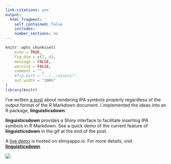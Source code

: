 ```yaml
---
link-citations: yes
output:
  html_fragment:
    self_contained: false
    includes:
    number_sections: no
---
```

<!--For external images, set self_contained: false-->

<!--yaml
---
mermaid: false
mathjax2: false
mathjax: false
highlight: true
title: "Easy Linguistics Document Writing with R Markdown"
description: "Easy Linguistics Document Writing with R Markdown"
tags: [R Markdown, R, R-bloggers]
---
yaml-->

```r
knitr::opts_chunk$set(
	echo = TRUE,
	fig.dim = c(7, 4),
	message = FALSE,
	warning = FALSE,
	comment = "",
	#fig.path = "../../assets/",
	out.width = "100%"
)
library(knitr)
```

I've written [a post](https://liao961120.github.io/2018/09/06/ipa-symbols.html) about rendering IPA symbols properly regardless of the output format of the R Markdown document.
I implemented the ideas into an R package, **linguisticsdown**.
<!--more-->

**linguisticsdown** provides a Shiny interface to facilitate
inserting IPA symbols in R Markdown. 
See a quick demo of the current feature of **linguisticsdown** in the gif at the end of the post.

A [live demo](https://liao961120.shinyapps.io/IPA-Easily-Written/) is hosted on shinyapps.io. For more details, 
visit [**linguisticsdown**](https://liao961120.github.io/linguisticsdown/).



![](https://liao961120.github.io/linguisticsdown/man/figs/features.gif)



